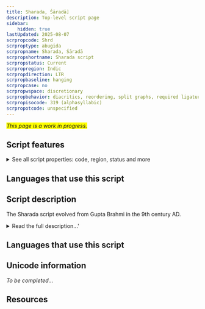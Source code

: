 ```yaml
---
title: Sharada, Śāradā]
description: Top-level script page
sidebar:
    hidden: true
lastUpdated: 2025-08-07
scrpropcode: Shrd
scrproptype: abugida
scrpropname: Sharada, Śāradā
scrpropshortname: Sharada script
scrpropstatus: Current
scrpropregion: Indic
scrpropdirection: LTR
scrpropbaseline: hanging
scrpropcase: no
scrpropwspace: discretionary
scrpropbehavior: diacritics, reordering, split graphs, required ligatures
scrpropisocode: 319 (alphasyllabic)
scrpropotcode: unspecified
---
```


<span style='background-color:yellow'>_This page is a work in progress._</span>


## Script features

<details>
<summary> See all script properties: code, region, status and more</summary>
<ScriptInfo />
</details>

## Languages that use this script

<WsList script='Shrd' wsMax='5' />

## Script description

The Sharada script evolved from Gupta Brahmi in the 9th century AD.

<details><summary>Read the full description...'</summary>_Not yet available._</details>

## Languages that use this script

<WsList script='Shrd' wsMax='5' />

## Unicode information

_To be completed..._

## Resources

<ScriptResources detailSummary='seemore' />

